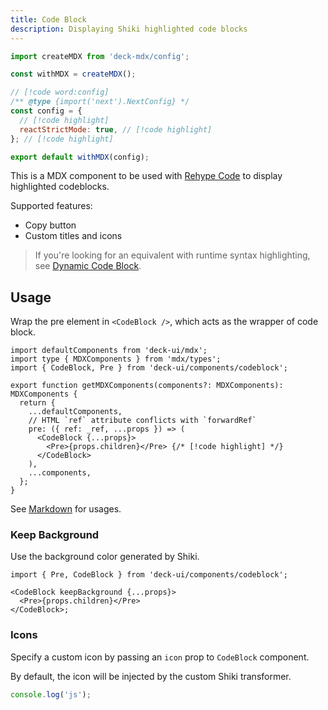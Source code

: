 ```yaml
---
title: Code Block
description: Displaying Shiki highlighted code blocks
---
```


<Wrapper>
<div className="bg-fd-background rounded-lg prose-no-margin">

```js title="config.js"
import createMDX from 'deck-mdx/config';

const withMDX = createMDX();

// [!code word:config]
/** @type {import('next').NextConfig} */
const config = {
  // [!code highlight]
  reactStrictMode: true, // [!code highlight]
}; // [!code highlight]

export default withMDX(config);
```

</div>
</Wrapper>

This is a MDX component to be used with [Rehype Code](/docs/headless/mdx/rehype-code) to display highlighted codeblocks.

Supported features:

- Copy button
- Custom titles and icons

> If you're looking for an equivalent with runtime syntax highlighting, see [Dynamic Code Block](/docs/ui/components/dynamic-codeblock).

## Usage

Wrap the pre element in `<CodeBlock />`, which acts as the wrapper of code block.

```tsx title="mdx-components.tsx"
import defaultComponents from 'deck-ui/mdx';
import type { MDXComponents } from 'mdx/types';
import { CodeBlock, Pre } from 'deck-ui/components/codeblock';

export function getMDXComponents(components?: MDXComponents): MDXComponents {
  return {
    ...defaultComponents,
    // HTML `ref` attribute conflicts with `forwardRef`
    pre: ({ ref: _ref, ...props }) => (
      <CodeBlock {...props}>
        <Pre>{props.children}</Pre> {/* [!code highlight] */}
      </CodeBlock>
    ),
    ...components,
  };
}
```

See [Markdown](/docs/ui/markdown#codeblock) for usages.

### Keep Background

Use the background color generated by Shiki.

```tsx
import { Pre, CodeBlock } from 'deck-ui/components/codeblock';

<CodeBlock keepBackground {...props}>
  <Pre>{props.children}</Pre>
</CodeBlock>;
```

### Icons

Specify a custom icon by passing an `icon` prop to `CodeBlock` component.

By default, the icon will be injected by the custom Shiki transformer.

```js title="config.js"
console.log('js');
```
